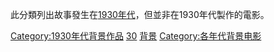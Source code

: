 此分類列出故事發生在[[1930年代|1930年代]]，但並非在1930年代製作的電影。
{{CatPair|1920年代背景電影|1940年代背景電影}}

[[Category:1930年代背景作品|Category:1930年代背景作品]]
[[Category:20世紀背景電影|30]]
[[Category:1930年代電影|背景]]
[[Category:各年代背景电影|Category:各年代背景电影]]